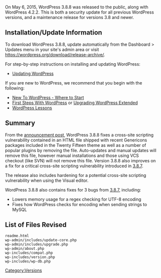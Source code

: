 {{Languages|
{{en|Version 3.8.8}}
}}

On May 6, 2015, WordPress 3.8.8 was released to the public, along with WordPress 4.2.2. This is both a security update for all previous WordPress versions, and a maintenance release for versions 3.8 and newer.

== Installation/Update Information ==
To download WordPress 3.8.8, update automatically from the Dashboard > Updates menu in your site's admin area or visit https://wordpress.org/download/release-archive/.

For step-by-step instructions on installing and updating WordPress:
* [[Updating WordPress]]

If you are new to WordPress, we recommend that you begin with the following:
* [[New To WordPress - Where to Start]]
* [[First Steps With WordPress]] or [[Upgrading WordPress Extended]]
* [[WordPress Lessons]]

== Summary ==
From the [https://wordpress.org/news/2015/05/wordpress-4-2-2/ announcement post], WordPress 3.8.8 fixes a cross-site scripting vulnerability contained in an HTML file shipped with recent Genericons packages included in the Twenty Fifteen theme as well as a number of popular plugins by removing the file. Auto-updates and manual updates will remove this file, however manual installations and those using VCS checkout (like SVN) will not remove this file. Version 3.8.8 also improves on a fix for a critical cross-site scripting vulnerability introduced in [[Version_3.8.7|3.8.7]].

The release also includes hardening for a potential cross-site scripting vulnerability when using the Visual editor.

WordPress 3.8.8 also contains fixes for 3 bugs from [[Version_3.8.7|3.8.7]], including:

* Lowers memory usage for a regex checking for UTF-8 encoding
* Fixes how WordPress checks for encoding when sending strings to MySQL

== List of Files Revised ==
<pre>
readme.html
wp-admin/includes/update-core.php
wp-admin/includes/upgrade.php
wp-admin/about.php
wp-includes/compat.php
wp-includes/version.php
wp-includes/wp-db.php
</pre>

{{Versions}}

[[Category:Versions]]